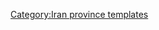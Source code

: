 {{Navbox
| name      = Gilan Province
| title     = [[File:Flag of Iran.svg|30px]] [[吉蘭省]]
| state        = {{{state|autocollapse}}}
| listclass = hlist
| image     = [[File:Gilan in Iran.svg|150px]]

| group1 = [[首都]]
| list1  = 
* [[拉什特]] 

| group2 = [[县 (伊朗)]]和[[伊朗城市列表]]
| list2  =
  {{navbox|subgroup
  | group1 = [[阿姆拉什縣|阿姆拉什]]
  | list1  = 
* [[阿姆拉什]]
* [[蘭庫]]
  | group2 = {{tsl|en|Astaneh-ye Ashrafiyeh County||Astaneh-ye Ashrafiyeh County}}
  | list2  = 
* [[阿斯塔內耶阿什拉菲耶]]
* {{tsl|en|Kiashahr||Kiashahr}}
  | group3 = {{tsl|en|Astara County||Astara County}}
  | list3  = 
* [[阿斯塔拉 (伊朗)]]
* {{tsl|en|Lavandevil||Lavandevil}}
  | group4 = {{tsl|en|Bandar-e Anzali County||Bandar-e Anzali County}}
  | list4  = 
* [[安扎利港]]
  | group5 = {{tsl|en|Fuman County||Fuman County}}
  | list5  = 
* {{tsl|en|Fuman, Iran||Fuman}}
* [[馬蘇萊]] , {{tsl|en|Maklavan||Maklavan}}
  | group6 = {{tsl|en|Lahijan County||Lahijan County}}
  | list6  = 
* [[拉希詹]]
* {{tsl|en|Roudboneh||Roudboneh}}
  | group7 = {{tsl|en|Langarud County||Langarud County}}
  | list7  = 
* [[蘭加魯德]]
* {{tsl|en|Chaf and Chamkhaleh||Chaf and Chamkhaleh}}
* {{tsl|en|Kumeleh||Kumeleh}}
* {{tsl|en|Otaqvar||Otaqvar}}
* {{tsl|en|Shalman||Shalman}}
  | group8 = {{tsl|en|Masal County||Masal County}}
  | list8  = 
* {{tsl|en|Masal||Masal}}
* {{tsl|en|Bazar Jomeh||Bazar Jomeh}}
  | group9 = {{tsl|en|Rasht County||Rasht County}}
  | list9  = 
* [[拉什特]]
* {{tsl|en|Khomam||Khomam}}
* {{tsl|en|Khoshk-e Bijar||Khoshk-e Bijar}}
* {{tsl|en|Kuchesfahan||Kuchesfahan}}
* {{tsl|en|Lasht-e Nesha||Lasht-e Nesha}}
* {{tsl|en|Sangar, Iran||Sangar}}
  | group10 = {{tsl|en|Rezvanshahr County||Rezvanshahr County}}
  | list10  = 
* {{tsl|en|Rezvanshahr, Gilan||Rezvanshahr}}
* {{tsl|en|Pareh Sar||Pareh Sar}}
  | group11 = {{tsl|en|Rudbar County||Rudbar County}}
  | list11  = 
* [[魯德巴爾]]
* {{tsl|en|Barehsar||Barehsar}}
* {{tsl|en|Jirandeh||Jirandeh}}
* {{tsl|en|Lowshan||Lowshan}}
* [[曼吉勒]]
* {{tsl|en|Rostamabad, Gilan||Rostamabad}}
* {{tsl|en|Tutkabon||Tutkabon}}
  | group12 = {{tsl|en|Roudsar County||Roudsar County}}
  | list12  = 
* [[魯德薩爾]]
* {{tsl|en|Chaboksar||Chaboksar}}
* {{tsl|en|Kelachay||Kelachay}}
* {{tsl|en|Rahimabad, Iran||Rahimabad}}
* {{tsl|en|Vajargah||Vajargah}}
  | group13 = {{tsl|en|Shaft County||Shaft County}}
  | list13  = 
* {{tsl|en|Shaft, Iran||Shaft}}
* {{tsl|en|Ahmadsargurab||Ahmadsargurab}}
  | group14 = {{tsl|en|Siahkal County||Siahkal County}}
  | list14  = 
* {{tsl|en|Siahkal||Siahkal}}
* {{tsl|en|Deilaman||Deilaman}}
  | group15 = {{tsl|en|Sowme'eh Sara County||Sowme'eh Sara County}}
  | list15  = 
* [[蘇梅埃薩拉]]
* {{tsl|en|Gurab Zarmikh||Gurab Zarmikh}}
* {{tsl|en|Marjaghal||Marjaghal}}
  | group16 = {{tsl|en|Talesh County||Talesh County}}
  | list16  = 
* {{tsl|en|Hashtpar||Hashtpar}}
* {{tsl|en|Asalem||Asalem}}
* {{tsl|en|Chubar||Chubar}}
* {{tsl|en|Haviq||Haviq}}
* {{tsl|en|Lisar||Lisar}}
  }}

| group3 = [[旅游]]
| list3  = 
* [[安扎利滨海湖]] 
* {{tsl|en|Astarachay||Astarachay}} 
* Anzali Maritime Museum 
* {{tsl|en|Laton Waterfall||Laton Waterfall}}
* Astara Cactus museum 
* Emarat-i Kulah Farangi Rasht 
* {{tsl|en|Estil Lagoon||Estil Lagoon}} 
* Ghaziayan bridge 
* {{tsl|en|Heyran village, Astara||Heyran road}} 
* {{tsl|en|Heyran Gondola lift, Astara||Heyran Gondola lift}}
* Rasht Municipality (city hall) 
* {{tsl|en|Roudkhan Castle||Roudkhan Castle}} 
* Sajiran waterfall 
* Lunak waterfall 
* {{tsl|en|Marlik||Marlik royal cemetery}} 
* [[馬蘇萊]] 
* {{tsl|en|Mohammad Moin||Moin}} Mausoleum  
* Muhtasham garden 
* Kull ancient castle 
* Rasht museum  
* Sheitankoh 
* Tea Museum of Lahijan 
* {{tsl|en|Zahed Gilani||Zahed Gilani}}'s Shrine 
* Tea museum

|group4=populated places
|list4=
*{{tsl|en|List of cities, towns and villages in Gilan Province||List of cities, towns and villages in Gilan Province}}
| below = 
}}<noinclude>
{{collapsible option}}
[[Category:Iran province templates]]
</noinclude>